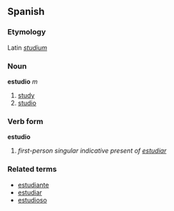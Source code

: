 ==Spanish==
===Etymology===
Latin ''[[studium]]''
===Noun===
'''estudio''' ''m''

# [[study]]
# [[studio]]

===Verb form===
'''estudio'''

# ''first-person singular indicative present of [[estudiar]]''

===Related terms===
*[[estudiante]]
*[[estudiar]]
*[[estudioso]]